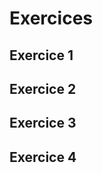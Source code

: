 # Exercices {.unnumbered}

## Exercice 1 {.unnumbered}

## Exercice 2 {.unnumbered}

## Exercice 3 {.unnumbered}

## Exercice 4 {.unnumbered}